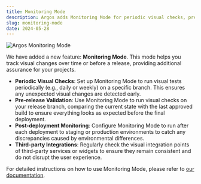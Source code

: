 ```yaml
---
title: Monitoring Mode
description: Argos adds Monitoring Mode for periodic visual checks, pre-release validation, and post-deployment monitoring.
slug: monitoring-mode
date: 2024-05-28
---
```


![Argos Monitoring Mode](/assets/changelogs/monitoring-mode/monitoring-mode.jpg)

We have added a new feature: **Monitoring Mode**. This mode helps you track visual changes over time or before a release, providing additional assurance for your projects.

- **Periodic Visual Checks**: Set up Monitoring Mode to run visual tests periodically (e.g., daily or weekly) on a specific branch. This ensures any unexpected visual changes are detected early.
- **Pre-release Validation**: Use Monitoring Mode to run visual checks on your release branch, comparing the current state with the last approved build to ensure everything looks as expected before the final deployment.
- **Post-deployment Monitoring**: Configure Monitoring Mode to run after each deployment to staging or production environments to catch any discrepancies caused by environmental differences.
- **Third-party Integrations**: Regularly check the visual integration points of third-party services or widgets to ensure they remain consistent and do not disrupt the user experience.

For detailed instructions on how to use Monitoring Mode, please refer to [our documentation](https://argos-ci.com/docs/monitoring-mode).
